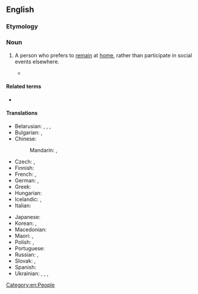 ==English==

===Etymology===
{{compound|en|home|body}}

===Noun===
{{en-noun}}

# {{lb|en|North American|informal}} A person who prefers to [[remain]] at [[home]], rather than participate in social events elsewhere.
#: {{syn|en|couch potato|sit-by-the-fire|stay at home}}
#* {{quote-book
|en
|year=1852
|title=Aunt Phillis's Cabin
|author=Mary Henderson Eastman
|authorlink=Seth and Mary Eastman
|chapter=[[s:en:Aunt Phillis's Cabin/Chapter XIV|chapter XIV]]
|passage=After Phillis left Mrs. Weston's room, she was on her way to her cabin, when she noticed Aunt Peggy sitting alone at the door. She was rather a '''homebody'''; yet she reproached herself with having neglected poor old Peggy, when she saw her looking so desolate and dejected.}}
#: {{ux|en|Although my uncle likes to travel, my aunt is a '''homebody''', so he usually comes with us while she stays home with her cats.}}

====Related terms====
* {{l|en|homebird}}

====Translations====
{{trans-top|person who likes to stay home}}
* Belarusian: {{t|be|дамасе́д|m}}, {{t|be|дамасе́дка|f}}, {{t|be|дамара́д|m}}, {{t|be|дамара́дка|f}}
* Bulgarian: {{t|bg|домоша́р|m}}, {{t|bg|домоша́рка|f}}
* Chinese:
*: Mandarin: {{t+|cmn|宅男|tr=zháinán}} {{q|male}}, {{t+|cmn|宅女|tr=zháinǚ}} {{q|female}}
* Czech: {{t+|cs|pecivál|m}}, {{t|cs|peciválka|f}}
* Finnish: {{t+|fi|kotikissa}}
* French: {{t+|fr|casanier|m}}, {{t+|fr|pantouflard|m}}
* German: {{t+|de|Stubenhocker|m}}, {{t+|de|Stubenhockerin|f}}
* Greek: {{t+|el|σπιτόγατος|m}}
* Hungarian: {{t|hu|otthonülő}} {{t|hu|([[ember]]/[[típus]])}}
* Icelandic: {{t|is|heimakær}}, {{t|is|innipúki}}
* Italian: {{t+|it|pantofolaio|m}}
{{trans-mid}}
* Japanese: {{t|ja|インドア派|tr=indoaha}}
* Korean: {{t|ko|집돌이}} {{q|male}}, {{t|ko|집순이}} {{q|female}}
* Macedonian: {{t|mk|домашар|m}}
* Maori: {{t|mi|kōkōmuka noho tara-ā-whare}}, {{t|mi|kōkōmuka tū tara-ā-whare}}
* Polish: {{t+|pl|domator|m}}, {{t+|pl|domatorka|f}}
* Portuguese: {{t+|pt|caseiro|m}}
* Russian: {{t+|ru|домосе́д|m}}, {{t+|ru|домосе́дка|f}}
* Slovak: {{t|sk|domased|m}}, {{t|sk|domasedka|f}}
* Spanish: {{t+|es|casero|m}}
* Ukrainian: {{t|uk|домосі́д|m}}, {{t|uk|домосі́дка|f}}, {{t|uk|домува́льник|m}}, {{t|uk|домува́льниця|f}}
{{trans-bottom}}

[[Category:en:People]]